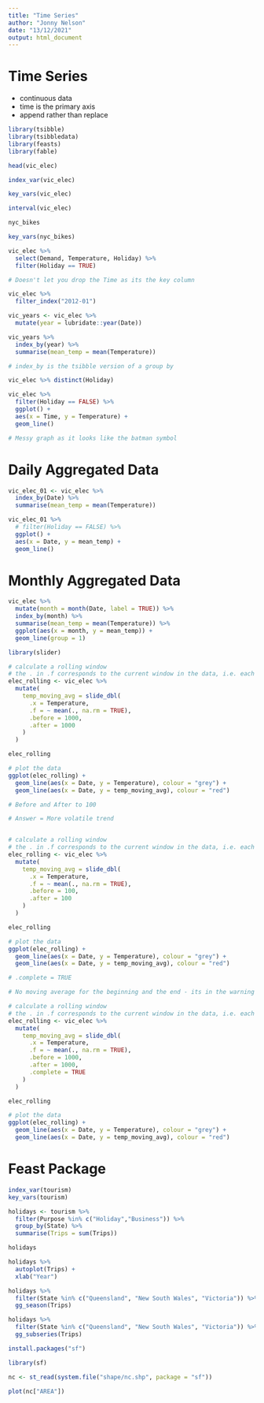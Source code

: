 ```yaml
---
title: "Time Series"
author: "Jonny Nelson"
date: "13/12/2021"
output: html_document
---
```


# Time Series

 - continuous data
 - time is the primary axis
 - append rather than replace
 
```r
library(tsibble)
library(tsibbledata)
library(feasts)
library(fable)
```
 
```r
head(vic_elec)
```

```r
index_var(vic_elec)

key_vars(vic_elec)

interval(vic_elec)
```

```r
nyc_bikes

key_vars(nyc_bikes)
```

```r
vic_elec %>%
  select(Demand, Temperature, Holiday) %>%
  filter(Holiday == TRUE)

# Doesn't let you drop the Time as its the key column
```

```r
vic_elec %>%
  filter_index("2012-01")
```

```r
vic_years <- vic_elec %>%
  mutate(year = lubridate::year(Date))
```

```r
vic_years %>%
  index_by(year) %>%
  summarise(mean_temp = mean(Temperature))

# index_by is the tsibble version of a group by
```

```r
vic_elec %>% distinct(Holiday)
```

```r
vic_elec %>%
  filter(Holiday == FALSE) %>%
  ggplot() +
  aes(x = Time, y = Temperature) +
  geom_line()

# Messy graph as it looks like the batman symbol
```

# Daily Aggregated Data

```r
vic_elec_01 <- vic_elec %>%
  index_by(Date) %>%
  summarise(mean_temp = mean(Temperature))

vic_elec_01 %>%
  # filter(Holiday == FALSE) %>%
  ggplot() +
  aes(x = Date, y = mean_temp) +
  geom_line()


```

# Monthly Aggregated Data

```r
vic_elec %>%
  mutate(month = month(Date, label = TRUE)) %>% 
  index_by(month) %>% 
  summarise(mean_temp = mean(Temperature)) %>% 
  ggplot(aes(x = month, y = mean_temp)) +
  geom_line(group = 1) 
```

```r
library(slider)

# calculate a rolling window
# the . in .f corresponds to the current window in the data, i.e. each subset
elec_rolling <- vic_elec %>% 
  mutate(
    temp_moving_avg = slide_dbl(
      .x = Temperature, 
      .f = ~ mean(., na.rm = TRUE),
      .before = 1000,
      .after = 1000
    )
  )

elec_rolling

# plot the data 
ggplot(elec_rolling) + 
  geom_line(aes(x = Date, y = Temperature), colour = "grey") + 
  geom_line(aes(x = Date, y = temp_moving_avg), colour = "red")
```

```r
# Before and After to 100

# Answer = More volatile trend


# calculate a rolling window
# the . in .f corresponds to the current window in the data, i.e. each subset
elec_rolling <- vic_elec %>% 
  mutate(
    temp_moving_avg = slide_dbl(
      .x = Temperature, 
      .f = ~ mean(., na.rm = TRUE),
      .before = 100,
      .after = 100
    )
  )

elec_rolling

# plot the data 
ggplot(elec_rolling) + 
  geom_line(aes(x = Date, y = Temperature), colour = "grey") + 
  geom_line(aes(x = Date, y = temp_moving_avg), colour = "red")
```

```r
# .complete = TRUE

# No moving average for the beginning and the end - its in the warning message.

# calculate a rolling window
# the . in .f corresponds to the current window in the data, i.e. each subset
elec_rolling <- vic_elec %>% 
  mutate(
    temp_moving_avg = slide_dbl(
      .x = Temperature, 
      .f = ~ mean(., na.rm = TRUE),
      .before = 1000,
      .after = 1000,
      .complete = TRUE
    )
  )

elec_rolling

# plot the data 
ggplot(elec_rolling) + 
  geom_line(aes(x = Date, y = Temperature), colour = "grey") + 
  geom_line(aes(x = Date, y = temp_moving_avg), colour = "red")
```

# Feast Package

```r
index_var(tourism)
key_vars(tourism)
```

```r
holidays <- tourism %>%
  filter(Purpose %in% c("Holiday","Business")) %>%
  group_by(State) %>%
  summarise(Trips = sum(Trips))

holidays
```

```r
holidays %>%
  autoplot(Trips) +
  xlab("Year")
```

```r
holidays %>%
  filter(State %in% c("Queensland", "New South Wales", "Victoria")) %>%
  gg_season(Trips)
```

```r
holidays %>%
  filter(State %in% c("Queensland", "New South Wales", "Victoria")) %>%
  gg_subseries(Trips)
```

```r
install.packages("sf")
```

```r
library(sf)

nc <- st_read(system.file("shape/nc.shp", package = "sf"))

plot(nc["AREA"])
```


